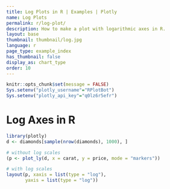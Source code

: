```yaml
---
title: Log Plots in R | Examples | Plotly
name: Log Plots
permalink: r/log-plot/
description: How to make a plot with logarithmic axes in R.
layout: base
thumbnail: thumbnail/log.jpg
language: r
page_type: example_index
has_thumbnail: false
display_as: chart_type
order: 10
---
```


```r
knitr::opts_chunk$set(message = FALSE)
Sys.setenv("plotly_username"="RPlotBot")
Sys.setenv("plotly_api_key"="q0lz6r5efr")
```
# Log Axes in R

```r
library(plotly)
d <- diamonds[sample(nrow(diamonds), 1000), ]

# without log scales
(p <- plot_ly(d, x = carat, y = price, mode = "markers"))

# with log scales
layout(p, xaxis = list(type = "log"),
       yaxis = list(type = "log"))
```
